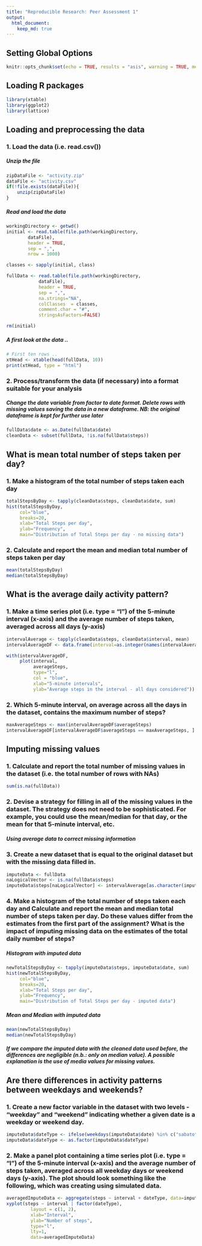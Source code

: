 ```yaml
---
title: "Reproducible Research: Peer Assessment 1"
output: 
  html_document:
    keep_md: true
---
```


## Setting Global Options

```r
knitr::opts_chunk$set(echo = TRUE, results = "asis", warning = TRUE, message = TRUE)
```

## Loading R packages
```r
library(xtable)
library(ggplot2)
library(lattice)
```

## Loading and preprocessing the data

### 1. Load the data (i.e. read.csv())

##### Unzip the file

```r
zipDataFile <- "activity.zip"
dataFile <- "activity.csv"
if(!file.exists(dataFile)){
    unzip(zipDataFile)
}
```
##### Read and load the data

```r
workingDirectory <- getwd()
initial <- read.table(file.path(workingDirectory, 
        dataFile),
		header = TRUE,
		sep = ",",
		nrow = 1000)

classes <- sapply(initial, class)

fullData <- read.table(file.path(workingDirectory,
	        dataFile), 
	        header = TRUE,
	        sep = ",",
	        na.strings="NA",
	        colClasses	= classes,
	        comment.char = "#",
	        stringsAsFactors=FALSE)

rm(initial)	
```

##### A first look at the data ..

```r

# First ten rows ..
xtHead <- xtable(head(fullData, 10))
print(xtHead, type = "html")

```

### 2. Process/transform the data (if necessary) into a format suitable for your analysis

##### Change the date variable from factor to date format. Delete rows with missing values saving the data in a new dataframe. NB: the original dataframe is kept for further use later
```r
fullData$date <- as.Date(fullData$date)
cleanData <- subset(fullData, !is.na(fullData$steps))
```

## What is mean total number of steps taken per day?

### 1. Make a histogram of the total number of steps taken each day
```r

totalStepsByDay <- tapply(cleanData$steps, cleanData$date, sum)
hist(totalStepsByDay,
     col="blue",
     breaks=20,
     xlab="Total Steps per day",
     ylab="Frequency",
     main="Distribution of Total Steps per day - no missing data")
```


### 2. Calculate and report the mean and median total number of steps taken per day
```r
mean(totalStepsByDay)
median(totalStepsByDay)
```


## What is the average daily activity pattern?

### 1. Make a time series plot (i.e. type = "l") of the 5-minute interval (x-axis) and the average number of steps taken, averaged across all days (y-axis)
```r
intervalAverage <- tapply(cleanData$steps, cleanData$interval, mean)
intervalAverageDF <- data.frame(interval=as.integer(names(intervalAverage)), averageSteps=intervalAverage)

with(intervalAverageDF,
     plot(interval,
          averageSteps,
          type="l",
          col = "blue",
          xlab="5-minute intervals",
          ylab="Average steps in the interval - all days considered"))
```

### 2. Which 5-minute interval, on average across all the days in the dataset, contains the maximum number of steps?
```r
maxAverageSteps <- max(intervalAverageDF$averageSteps)
intervalAverageDF[intervalAverageDF$averageSteps == maxAverageSteps, ]
```

## Imputing missing values

### 1. Calculate and report the total number of missing values in the dataset (i.e. the total number of rows with NAs)
```r
sum(is.na(fullData))
```

### 2. Devise a strategy for filling in all of the missing values in the dataset. The strategy does not need to be sophisticated. For example, you could use the mean/median for that day, or the mean for that 5-minute interval, etc.

##### Using average data to correct missing information

### 3. Create a new dataset that is equal to the original dataset but with the missing data filled in.
```r
imputeData <- fullData
naLogicalVector <- is.na(fullData$steps)
imputeData$steps[naLogicalVector] <- intervalAverage[as.character(imputeData$interval[naLogicalVector])]
```

### 4. Make a histogram of the total number of steps taken each day and Calculate and report the mean and median total number of steps taken per day. Do these values differ from the estimates from the first part of the assignment? What is the impact of imputing missing data on the estimates of the total daily number of steps? 

##### Histogram with imputed data

``` r
newTotalStepsByDay <- tapply(imputeData$steps, imputeData$date, sum)
hist(newTotalStepsByDay,
     col="blue",
     breaks=20,
     xlab="Total Steps per day",
     ylab="Frequency",
     main="Distribution of Total Steps per day - imputed data")
```

##### Mean and Median with imputed data

```r
mean(newTotalStepsByDay)
median(newTotalStepsByDay)
```

##### If we compare the imputed data with the cleaned data used before, the differences are negligible (n.b.: only on median value). A possible explanation is the use of media values for missing values.

## Are there differences in activity patterns between weekdays and weekends?

### 1. Create a new factor variable in the dataset with two levels - "weekday" and "weekend" indicating whether a given date is a weekday or weekend day.

```r
imputeData$dateType <- ifelse(weekdays(imputeData$date) %in% c("sabato", "domenica"), "weekend", "weekday")
imputeData$dateType <- as.factor(imputeData$dateType)
```

### 2. Make a panel plot containing a time series plot (i.e. type = "l") of the 5-minute interval (x-axis) and the average number of steps taken, averaged across all weekday days or weekend days (y-axis). The plot should look something like the following, which was creating using simulated data.

```r
averagedImputeData <- aggregate(steps ~ interval + dateType, data=imputeData, mean)
xyplot(steps ~ interval | factor(dateType),
         layout = c(1, 2),
         xlab="Interval",
         ylab="Number of steps",
         type="l",
         lty=1,
         data=averagedImputeData)
```



